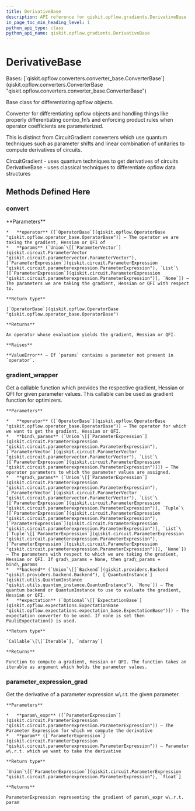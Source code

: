 ```yaml
---
title: DerivativeBase
description: API reference for qiskit.opflow.gradients.DerivativeBase
in_page_toc_min_heading_level: 1
python_api_type: class
python_api_name: qiskit.opflow.gradients.DerivativeBase
---
```


# DerivativeBase

<Class id="qiskit.opflow.gradients.DerivativeBase" isDedicatedPage={true} github="https://github.com/qiskit/qiskit/tree/stable/0.23/qiskit/opflow/gradients/derivative_base.py" signature="DerivativeBase">
  Bases: [`qiskit.opflow.converters.converter_base.ConverterBase`](qiskit.opflow.converters.ConverterBase "qiskit.opflow.converters.converter_base.ConverterBase")

  Base class for differentiating opflow objects.

  Converter for differentiating opflow objects and handling things like properly differentiating combo\_fn’s and enforcing product rules when operator coefficients are parameterized.

  This is distinct from CircuitGradient converters which use quantum techniques such as parameter shifts and linear combination of unitaries to compute derivatives of circuits.

  CircuitGradient - uses quantum techniques to get derivatives of circuits DerivativeBase - uses classical techniques to differentiate opflow data structures

  ## Methods Defined Here

  ### convert

  <Function id="qiskit.opflow.gradients.DerivativeBase.convert" signature="abstract DerivativeBase.convert(operator, params=None)">
    **Parameters**

    *   **operator** ([`OperatorBase`](qiskit.opflow.OperatorBase "qiskit.opflow.operator_base.OperatorBase")) – The operator we are taking the gradient, Hessian or QFI of
    *   **params** (`Union`\[[`ParameterVector`](qiskit.circuit.ParameterVector "qiskit.circuit.parametervector.ParameterVector"), [`ParameterExpression`](qiskit.circuit.ParameterExpression "qiskit.circuit.parameterexpression.ParameterExpression"), `List`\[[`ParameterExpression`](qiskit.circuit.ParameterExpression "qiskit.circuit.parameterexpression.ParameterExpression")], `None`]) – The parameters we are taking the gradient, Hessian or QFI with respect to.

    **Return type**

    [`OperatorBase`](qiskit.opflow.OperatorBase "qiskit.opflow.operator_base.OperatorBase")

    **Returns**

    An operator whose evaluation yields the gradient, Hessian or QFI.

    **Raises**

    **ValueError** – If `params` contains a parameter not present in `operator`.
  </Function>

  ### gradient\_wrapper

  <Function id="qiskit.opflow.gradients.DerivativeBase.gradient_wrapper" signature="DerivativeBase.gradient_wrapper(operator, bind_params, grad_params=None, backend=None, expectation=None)">
    Get a callable function which provides the respective gradient, Hessian or QFI for given parameter values. This callable can be used as gradient function for optimizers.

    **Parameters**

    *   **operator** ([`OperatorBase`](qiskit.opflow.OperatorBase "qiskit.opflow.operator_base.OperatorBase")) – The operator for which we want to get the gradient, Hessian or QFI.
    *   **bind\_params** (`Union`\[[`ParameterExpression`](qiskit.circuit.ParameterExpression "qiskit.circuit.parameterexpression.ParameterExpression"), [`ParameterVector`](qiskit.circuit.ParameterVector "qiskit.circuit.parametervector.ParameterVector"), `List`\[[`ParameterExpression`](qiskit.circuit.ParameterExpression "qiskit.circuit.parameterexpression.ParameterExpression")]]) – The operator parameters to which the parameter values are assigned.
    *   **grad\_params** (`Union`\[[`ParameterExpression`](qiskit.circuit.ParameterExpression "qiskit.circuit.parameterexpression.ParameterExpression"), [`ParameterVector`](qiskit.circuit.ParameterVector "qiskit.circuit.parametervector.ParameterVector"), `List`\[[`ParameterExpression`](qiskit.circuit.ParameterExpression "qiskit.circuit.parameterexpression.ParameterExpression")], `Tuple`\[[`ParameterExpression`](qiskit.circuit.ParameterExpression "qiskit.circuit.parameterexpression.ParameterExpression"), [`ParameterExpression`](qiskit.circuit.ParameterExpression "qiskit.circuit.parameterexpression.ParameterExpression")], `List`\[`Tuple`\[[`ParameterExpression`](qiskit.circuit.ParameterExpression "qiskit.circuit.parameterexpression.ParameterExpression"), [`ParameterExpression`](qiskit.circuit.ParameterExpression "qiskit.circuit.parameterexpression.ParameterExpression")]], `None`]) – The parameters with respect to which we are taking the gradient, Hessian or QFI. If grad\_params = None, then grad\_params = bind\_params
    *   **backend** (`Union`\[[`Backend`](qiskit.providers.Backend "qiskit.providers.backend.Backend"), [`QuantumInstance`](qiskit.utils.QuantumInstance "qiskit.utils.quantum_instance.QuantumInstance"), `None`]) – The quantum backend or QuantumInstance to use to evaluate the gradient, Hessian or QFI.
    *   **expectation** (`Optional`\[[`ExpectationBase`](qiskit.opflow.expectations.ExpectationBase "qiskit.opflow.expectations.expectation_base.ExpectationBase")]) – The expectation converter to be used. If none is set then PauliExpectation() is used.

    **Return type**

    `Callable`\[\[`Iterable`], `ndarray`]

    **Returns**

    Function to compute a gradient, Hessian or QFI. The function takes an iterable as argument which holds the parameter values.
  </Function>

  ### parameter\_expression\_grad

  <Function id="qiskit.opflow.gradients.DerivativeBase.parameter_expression_grad" signature="static DerivativeBase.parameter_expression_grad(param_expr, param)">
    Get the derivative of a parameter expression w\.r.t. the given parameter.

    **Parameters**

    *   **param\_expr** ([`ParameterExpression`](qiskit.circuit.ParameterExpression "qiskit.circuit.parameterexpression.ParameterExpression")) – The Parameter Expression for which we compute the derivative
    *   **param** ([`ParameterExpression`](qiskit.circuit.ParameterExpression "qiskit.circuit.parameterexpression.ParameterExpression")) – Parameter w\.r.t. which we want to take the derivative

    **Return type**

    `Union`\[[`ParameterExpression`](qiskit.circuit.ParameterExpression "qiskit.circuit.parameterexpression.ParameterExpression"), `float`]

    **Returns**

    ParameterExpression representing the gradient of param\_expr w\.r.t. param
  </Function>
</Class>

